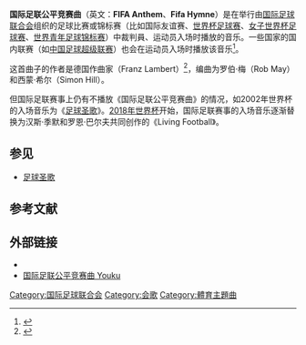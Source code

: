 {{expand|time=2010-06-21T03:03:46+00:00}}
'''国际足联公平竞赛曲'''（英文：'''FIFA Anthem'''、'''Fifa Hymne'''）是在举行由[[国际足球联合会|国际足球联合会]]组织的足球比赛或锦标赛（比如国际友谊赛、[[世界杯足球赛|世界杯足球赛]]、[[女子世界杯足球赛|女子世界杯足球赛]]、[[世界青年足球锦标赛|世界青年足球锦标赛]]）中裁判員、运动员入场时播放的音乐。一些国家的国内联赛（如[[中国足球超级联赛|中国足球超级联赛]]）也会在运动员入场时播放该音乐<ref>{{cite book | url=http://v.youku.com/v_show/id_XODQyNjcxNjQ=.html | title=2009赛季中超第4轮（山东鲁能VS长春亚泰）入场式 | publisher=优酷 | accessdate=2014-06-18 | archive-date=2015-12-08 | archive-url=https://web.archive.org/web/20151208113144/http://v.youku.com/v_show/id_XODQyNjcxNjQ=.html | dead-url=no }}</ref>。

这首曲子的作者是德国作曲家{{link-en|弗兰茨·兰伯特|Franz Lambert}}（Franz Lambert）<ref>{{cite web|url=http://www.fifa.com/aboutfifa/organisation/bodies/congress/news/newsid=1444336/index.html|title=Blatter extends welcome to Congress|accessdate=2013-05-17|date=2011-05-31|publisher=FIFA|archive-date=2013-03-31|archive-url=https://web.archive.org/web/20130331072619/http://www.fifa.com/aboutfifa/organisation/bodies/congress/news/newsid=1444336/index.html|dead-url=no}}</ref>，编曲为罗伯·梅（Rob May）和西蒙·希尔（Simon Hill）。

但国际足联赛事上仍有不播放《国际足联公平竞赛曲》的情况，如2002年世界杯的入场音乐为《[[足球圣歌|足球圣歌]]》。[[2018年國際足協世界盃|2018年世界杯]]开始，国际足联赛事的入场音乐逐渐替换为汉斯·季默和罗恩·巴尔夫共同创作的《Living Football》。

== 参见 ==
*[[足球圣歌|足球圣歌]]

== 参考文献 ==
{{reflist}}

== 外部链接 ==
*{{YouTube|R9I7bn1b4oc|FIFA anthem}}
*[http://v.youku.com/v_show/id_XMTc2NjI2MjQ=.html 国际足联公平竞赛曲 Youku]{{Wayback|url=http://v.youku.com/v_show/id_XMTc2NjI2MjQ=.html |date=20130620073652 }}

{{anthem-stub}}
{{國際足球}}
[[Category:国际足球联合会|Category:国际足球联合会]]
[[Category:会歌|Category:会歌]]
[[Category:體育主題曲|Category:體育主題曲]]